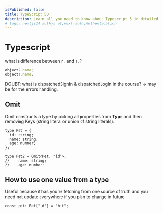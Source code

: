 ```yaml
---
isPublished: false
title: TypeScript 50
description: Learn all you need to know about Typescript 5 in detailed.
# tags: nextjs14,authjs v5,next-auth,Authentication
---
```


# Typescript

what is difference between `?.` and `!.`?

```ts
object?.name;
object!.name;
```

DOUBT: what is dispatchedSignIn & dispatchedLogIn in the course?
-> may be for the errors handling.

## Omit

Omit constructs a type by picking all properties from **Type** and then removing Keys (string literal or union of string literals).

```tsx
type Pet = {
  id: string;
  name: string;
  age: number;
};

type Pet2 = Omit<Pet, "id">;
//    name: string;
//    age: number;
```


## How to use one value from a type

Useful because it has you're fetching from one source of truth and you need not update everywhere if you plan to change in future

```tsx
const pet: Pet["id"] = "hit";
```